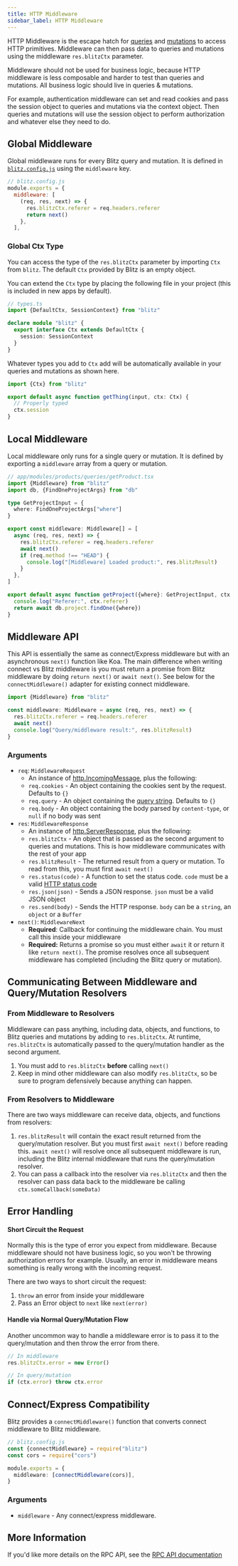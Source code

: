```yaml
---
title: HTTP Middleware
sidebar_label: HTTP Middleware
---
```


HTTP Middleware is the escape hatch for [queries](./query-resolvers.mdx) and [mutations](./mutation-resolvers.mdx) to access HTTP primitives. Middleware can then pass data to queries and mutations using the middleware `res.blitzCtx` parameter.

Middleware should not be used for business logic, because HTTP middleware is less composable and harder to test than queries and mutations. All business logic should live in queries & mutations.

For example, authentication middleware can set and read cookies and pass the session object to queries and mutations via the context object. Then queries and mutations will use the session object to perform authorization and whatever else they need to do.

## Global Middleware

Global middleware runs for every Blitz query and mutation. It is defined in [`blitz.config.js`](./blitz-config.mdx) using the `middleware` key.

```js
// blitz.config.js
module.exports = {
  middleware: [
    (req, res, next) => {
      res.blitzCtx.referer = req.headers.referer
      return next()
    },
  ],
```

### Global Ctx Type

You can access the type of the `res.blitzCtx` parameter by importing `Ctx` from `blitz`. The default `Ctx` provided by Blitz is an empty object.

You can extend the `Ctx` type by placing the following file in your project (this is included in new apps by default).

```ts
// types.ts
import {DefaultCtx, SessionContext} from "blitz"

declare module "blitz" {
  export interface Ctx extends DefaultCtx {
    session: SessionContext
  }
}
```

Whatever types you add to `Ctx` add will be automatically available in your queries and mutations as shown here.

```ts
import {Ctx} from "blitz"

export default async function getThing(input, ctx: Ctx) {
  // Properly typed
  ctx.session
}
```

## Local Middleware

Local middleware only runs for a single query or mutation. It is defined by exporting a `middleware` array from a query or mutation.

```ts
// app/modules/products/queries/getProduct.tsx
import {Middleware} from "blitz"
import db, {FindOneProjectArgs} from "db"

type GetProjectInput = {
  where: FindOneProjectArgs["where"]
}

export const middleware: Middleware[] = [
  async (req, res, next) => {
    res.blitzCtx.referer = req.headers.referer
    await next()
    if (req.method !== "HEAD") {
      console.log("[Middleware] Loaded product:", res.blitzResult)
    }
  },
]

export default async function getProject({where}: GetProjectInput, ctx: Record<any, unknown> = {}) {
  console.log("Referer:", ctx.referer)
  return await db.project.findOne({where})
}
```

## Middleware API

This API is essentially the same as connect/Express middleware but with an asynchronous `next()` function like Koa. The main difference when writing connect vs Blitz middleware is you must return a promise from Blitz middleware by doing `return next()` or `await next()`. See below for the `connectMiddleware()` adapter for existing connect middleware.

```js
import {Middleware} from "blitz"

const middleware: Middleware = async (req, res, next) => {
  res.blitzCtx.referer = req.headers.referer
  await next()
  console.log("Query/middleware result:", res.blitzResult)
}
```

### Arguments

- `req`: `MiddlewareRequest`
  - An instance of [http.IncomingMessage](https://nodejs.org/api/http.html#http_class_http_incomingmessage), plus the following:
  - `req.cookies` - An object containing the cookies sent by the request. Defaults to `{}`
  - `req.query` - An object containing the [query string](https://en.wikipedia.org/wiki/Query_string). Defaults to `{}`
  - `req.body` - An object containing the body parsed by `content-type`, or `null` if no body was sent
- `res`: `MiddlewareResponse`
  - An instance of [http.ServerResponse](https://nodejs.org/api/http.html#http_class_http_serverresponse), plus the following:
  - `res.blitzCtx` - An object that is passed as the second argument to queries and mutations. This is how middleware communicates with the rest of your app
  - `res.blitzResult` - The returned result from a query or mutation. To read from this, you must first `await next()`
  - `res.status(code)` - A function to set the status code. `code` must be a valid [HTTP status code](https://en.wikipedia.org/wiki/List_of_HTTP_status_codes)
  - `res.json(json)` - Sends a JSON response. `json` must be a valid JSON object
  - `res.send(body)` - Sends the HTTP response. `body` can be a `string`, an `object` or a `Buffer`
- `next()`: `MiddlewareNext`
  - **Required**: Callback for continuing the middleware chain. You must call this inside your middleware
  - **Required:** Returns a promise so you must either `await` it or return it like `return next()`. The promise resolves once all subsequent middleware has completed (including the Blitz query or mutation).

## Communicating Between Middleware and Query/Mutation Resolvers

### From Middleware to Resolvers

Middleware can pass anything, including data, objects, and functions, to Blitz queries and mutations by adding to `res.blitzCtx`. At runtime, `res.blitzCtx` is automatically passed to the query/mutation handler as the second argument.

1. You must add to `res.blitzCtx` **before** calling `next()`
2. Keep in mind other middleware can also modify `res.blitzCtx`, so be sure to program defensively because anything can happen.

### From Resolvers to Middleware

There are two ways middleware can receive data, objects, and functions from resolvers:

1. `res.blitzResult` will contain the exact result returned from the query/mutation resolver. But you must first `await next()` before reading this. `await next()` will resolve once all subsequent middleware is run, including the Blitz internal middleware that runs the query/mutation resolver.
2. You can pass a callback into the resolver via `res.blitzCtx` and then the resolver can pass data back to the middleware be calling `ctx.someCallback(someData)`

## Error Handling

#### Short Circuit the Request

Normally this is the type of error you expect from middleware. Because middleware should not have business logic, so you won't be throwing authorization errors for example. Usually, an error in middleware means something is really wrong with the incoming request.

There are two ways to short circuit the request:

1. `throw` an error from inside your middleware
2. Pass an Error object to `next` like `next(error)`

#### Handle via Normal Query/Mutation Flow

Another uncommon way to handle a middleware error is to pass it to the query/mutation and then throw the error from there.

```ts
// In middleware
res.blitzCtx.error = new Error()

// In query/mutation
if (ctx.error) throw ctx.error
```

## Connect/Express Compatibility

Blitz provides a `connectMiddleware()` function that converts connect middleware to Blitz middleware.

```ts
// blitz.config.js
const {connectMiddleware} = require("blitz")
const cors = require("cors")

module.exports = {
  middleware: [connectMiddleware(cors)],
}
```

### Arguments

- `middleware` - Any connect/express middleware.

## More Information

If you'd like more details on the RPC API, see the [RPC API documentation](./rpc-specification)
